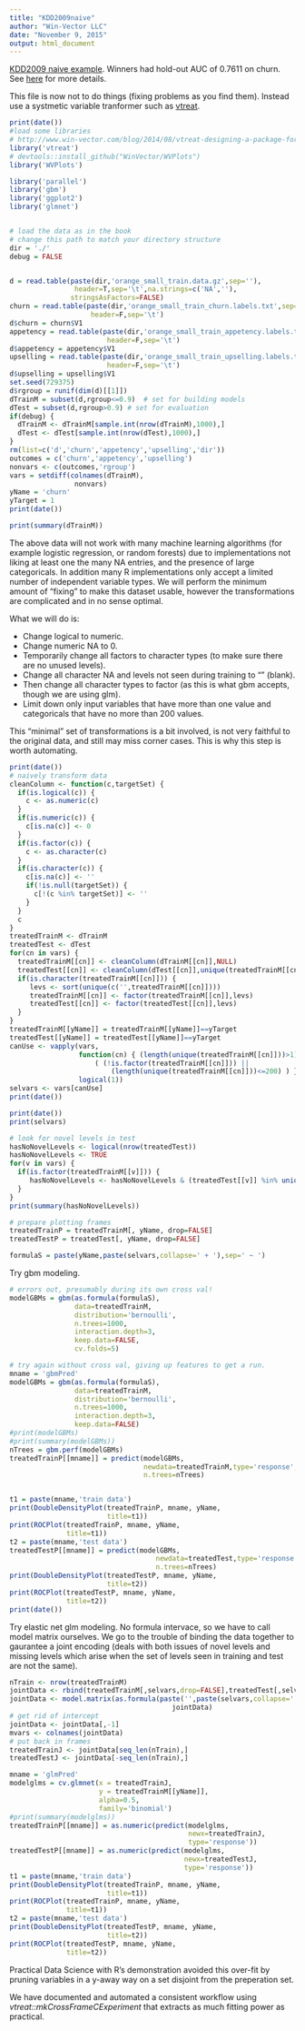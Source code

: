 ```yaml
---
title: "KDD2009naive"
author: "Win-Vector LLC"
date: "November 9, 2015"
output: html_document
---
```


[KDD2009 naive example](http://www.sigkdd.org/kdd-cup-2009-customer-relationship-prediction).  Winners had hold-out AUC of 0.7611 on churn.   See [here](https://github.com/WinVector/zmPDSwR/tree/master/KDD2009) for more details.

This file is now not to do things (fixing problems as you find them).  Instead use a
systmetic variable tranformer such as [vtreat](https://github.com/WinVector/vtreat).


```r
print(date())
#load some libraries
# http://www.win-vector.com/blog/2014/08/vtreat-designing-a-package-for-variable-treatment/
library('vtreat')
# devtools::install_github("WinVector/WVPlots")
library('WVPlots')

library('parallel')
library('gbm')
library('ggplot2')
library('glmnet')


# load the data as in the book
# change this path to match your directory structure
dir = './' 
debug = FALSE


d = read.table(paste(dir,'orange_small_train.data.gz',sep=''),
                header=T,sep='\t',na.strings=c('NA',''), 
               stringsAsFactors=FALSE)
churn = read.table(paste(dir,'orange_small_train_churn.labels.txt',sep=''),
                    header=F,sep='\t')
d$churn = churn$V1
appetency = read.table(paste(dir,'orange_small_train_appetency.labels.txt',sep=''),
                        header=F,sep='\t')
d$appetency = appetency$V1
upselling = read.table(paste(dir,'orange_small_train_upselling.labels.txt',sep=''),
                        header=F,sep='\t')
d$upselling = upselling$V1
set.seed(729375)
d$rgroup = runif(dim(d)[[1]])
dTrainM = subset(d,rgroup<=0.9)  # set for building models
dTest = subset(d,rgroup>0.9) # set for evaluation
if(debug) {
  dTrainM <- dTrainM[sample.int(nrow(dTrainM),1000),]
  dTest <- dTest[sample.int(nrow(dTest),1000),]
}
rm(list=c('d','churn','appetency','upselling','dir'))
outcomes = c('churn','appetency','upselling')
nonvars <- c(outcomes,'rgroup')
vars = setdiff(colnames(dTrainM),
                nonvars)
yName = 'churn'
yTarget = 1
print(date())
```

```r
print(summary(dTrainM))
```


The above data will not work with many machine learning algorithms (for example logistic regression, or random forests) due to implementations not liking at least one the many NA entries, and the presence of large categoricals.  In addition many R implementations only accept a limited number of independent variable types.  We will perform the minimum amount of "fixing" to make this dataset usable, however the transformations are complicated and in no sense optimal.

What we will do is:
 
 * Change logical to numeric.
 * Change numeric NA to 0.
 * Temporarily change all factors to character types (to make sure there are no unused levels).
 * Change all character NA and levels not seen during training to "" (blank).
 * Then change all character types to factor (as this is what gbm accepts, though we are using glm).
 * Limit down only input variables that have more than one value and categoricals that have no more than 200 values.
 
This "minimal" set of transformations is a bit involved, is not very faithful to the original data, and still may miss corner cases.  This is why this step is worth automating.
 

```r
print(date())
# naively transform data
cleanColumn <- function(c,targetSet) {
  if(is.logical(c)) {
    c <- as.numeric(c)
  }
  if(is.numeric(c)) {
    c[is.na(c)] <- 0
  }
  if(is.factor(c)) {
    c <- as.character(c)
  }
  if(is.character(c)) {
    c[is.na(c)] <- ''
    if(!is.null(targetSet)) {
      c[!(c %in% targetSet)] <- ''
    }
  }
  c
}
treatedTrainM <- dTrainM
treatedTest <- dTest
for(cn in vars) {
  treatedTrainM[[cn]] <- cleanColumn(dTrainM[[cn]],NULL)
  treatedTest[[cn]] <- cleanColumn(dTest[[cn]],unique(treatedTrainM[[cn]]))
  if(is.character(treatedTrainM[[cn]])) {
     levs <- sort(unique(c('',treatedTrainM[[cn]])))
     treatedTrainM[[cn]] <- factor(treatedTrainM[[cn]],levs)
     treatedTest[[cn]] <- factor(treatedTest[[cn]],levs)
  }
}
treatedTrainM[[yName]] = treatedTrainM[[yName]]==yTarget
treatedTest[[yName]] = treatedTest[[yName]]==yTarget
canUse <- vapply(vars,
                 function(cn) { (length(unique(treatedTrainM[[cn]]))>1) &&
                     ( (!is.factor(treatedTrainM[[cn]])) ||
                         (length(unique(treatedTrainM[[cn]]))<=200) ) },
                 logical(1))
selvars <- vars[canUse]
print(date())
```





```r
print(date())
print(selvars)

# look for novel levels in test
hasNoNovelLevels <- logical(nrow(treatedTest))
hasNoNovelLevels <- TRUE
for(v in vars) {
  if(is.factor(treatedTrainM[[v]])) {
     hasNoNovelLevels <- hasNoNovelLevels & (treatedTest[[v]] %in% unique(treatedTrainM[[v]]))
  }
}
print(summary(hasNoNovelLevels))

# prepare plotting frames
treatedTrainP = treatedTrainM[, yName, drop=FALSE]
treatedTestP = treatedTest[, yName, drop=FALSE]

formulaS = paste(yName,paste(selvars,collapse=' + '),sep=' ~ ')
```

Try gbm modeling.

```r
# errors out, presumably during its own cross val!
modelGBMs = gbm(as.formula(formulaS),
                data=treatedTrainM,
                distribution='bernoulli',
                n.trees=1000,
                interaction.depth=3,
                keep.data=FALSE,
                cv.folds=5)
```



```r
# try again without cross val, giving up features to get a run.
mname = 'gbmPred'
modelGBMs = gbm(as.formula(formulaS),
                data=treatedTrainM,
                distribution='bernoulli',
                n.trees=1000,
                interaction.depth=3,
                keep.data=FALSE)
#print(modelGBMs)
#print(summary(modelGBMs))
nTrees = gbm.perf(modelGBMs)
treatedTrainP[[mname]] = predict(modelGBMs,
                                 newdata=treatedTrainM,type='response',
                                 n.trees=nTrees)


t1 = paste(mname,'train data')
print(DoubleDensityPlot(treatedTrainP, mname, yName, 
                        title=t1))
print(ROCPlot(treatedTrainP, mname, yName, 
              title=t1))
t2 = paste(mname,'test data')
treatedTestP[[mname]] = predict(modelGBMs,
                                    newdata=treatedTest,type='response',
                                    n.trees=nTrees)
print(DoubleDensityPlot(treatedTestP, mname, yName, 
                        title=t2))
print(ROCPlot(treatedTestP, mname, yName, 
              title=t2))
print(date())
```

Try elastic net glm modeling.  No formula intervace, so we have to call model matrix ourselves.
We go to the trouble of binding the data together to gaurantee a joint encoding (deals
with both issues of novel levels and missing levels which arise when the set of levels
seen in training and test are not the same).

```r
nTrain <- nrow(treatedTrainM)
jointData <- rbind(treatedTrainM[,selvars,drop=FALSE],treatedTest[,selvars,drop=FALSE])
jointData <- model.matrix(as.formula(paste('',paste(selvars,collapse=' + '),sep=' ~ ')),
                                        jointData)
# get rid of intercept
jointData <- jointData[,-1]
mvars <- colnames(jointData)
# put back in frames
treatedTrainJ <- jointData[seq_len(nTrain),]
treatedTestJ <- jointData[-seq_len(nTrain),]
```



```r
mname = 'glmPred'
modelglms = cv.glmnet(x = treatedTrainJ,
                      y = treatedTrainM[[yName]],
                      alpha=0.5,
                      family='binomial')
#print(summary(modelglms))
treatedTrainP[[mname]] = as.numeric(predict(modelglms,
                                            newx=treatedTrainJ,
                                            type='response'))
treatedTestP[[mname]] = as.numeric(predict(modelglms,
                                           newx=treatedTestJ,
                                           type='response'))
t1 = paste(mname,'train data')
print(DoubleDensityPlot(treatedTrainP, mname, yName, 
                        title=t1))
print(ROCPlot(treatedTrainP, mname, yName, 
              title=t1))
t2 = paste(mname,'test data')
print(DoubleDensityPlot(treatedTestP, mname, yName, 
                        title=t2))
print(ROCPlot(treatedTestP, mname, yName, 
              title=t2))
```

Practical Data Science with R's
demonstration avoided this over-fit by pruning variables in a y-away way on a
set disjoint from the preperation set.  

We have documented and automated a consistent workflow using 
_vtreat::mkCrossFrameCExperiment_ that extracts as much fitting power as practical.

